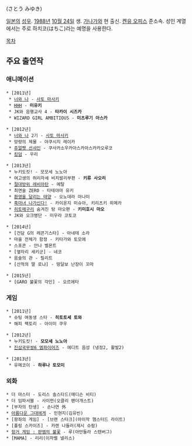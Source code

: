 {{{+1 佐藤美由希 }}} (さとう みゆき)

[[일본]]의 [[성우]]. [[1988년]] [[10월 24일]] 생. [[가나가와]] 현 출신. [[켄유 오피스]] 준소속. 성인 계열에서는 주로 하치코(はちこ)라는 예명을 사용한다.

[[목차]]

== 주요 출연작 ==
=== 애니메이션 ===
 * [2011년]
  * [[너와 나]] - [[사토 마사키]]
  * [[HHH]] - '''미유키'''
  * JK와 음행교사 4 - '''타카이 시즈카'''
  * WIZARD GIRL AMBITIOUS - '''미츠루기 아스카'''

 * [2012년]
  * [[너와 나]] 2기 - [[사토 마사키]]
  * 망량의 제물 - 야쿠시지 레이카
  * [[쥬얼펫 선샤인]] - 쿠사카소우카아스카아스카카오루코
  * [[킹덤]] - 우리

 * [2013년]
  * 누키도킷! - 모모세 노노아
  * 여고생의 허리자세 비치발리부편 - '''키류 사오리'''
  * [[절대방위 레비아탄]] - 메탈
  * 최면술 ZERO - 타테야마 유키
  * [[환영을 달리는 태양]] - 오노데라 마나미
  * [[흑마녀 나가신다!]] - 카이온지 미슈아, 키리츠키 히메카
  * [[히토메구리]] 숨겨진 탕 마오편 - '''키미호시 마오'''
  * JK와 오크병단 - 미우라 코토코

 * [2014년]
  * [건담 G의 레콘기스타] - 아네테 소라
  * 마을 전체가 함정 - 키타가와 토모에
  * 스포콘 - 안나 벨몬트
  * [옆자리 세키군] - 네코
  * 음술의 관 - 릴리트
  * [산적의 딸 로냐] - 땅달보 난장이 꼬마

 * [2015년]
  * [GARO 불꽃의 각인] - 오르에타

=== 게임 ===
 * [2011년]
  * 슈팅 여동생 스타 - '''히토토세 토와'''
  * 해피 팩토리 - 아이미 쿠우

 * [2012년]
  * 누키도킷! - '''모모세 노노아'''
  * [[진삼국무쌍6 엠파이어즈]] - 에디트 음성 (냉정2, 활발2)

 * [2013년]
  * 유메코이 - '''하루나 토모미'''

=== 외화 ===
 * 더 마스터 - 도리스 솔스타드(매디슨 비티)
 * 더 임파서블 - 사이먼(오클리 팬더개스트)
 * [부자의 탄생] - 손나연 外
 * [[아름다운 그대에게(드라마)|아름다운 그대에게]] - 민현지(김유빈)
 * [왕좌의 게임] - [브랜 스타크](아이작 햄스터드 라이트)
 * [폴링 스카이즈] - 카렌 나들러(제시 슈람)
 * [[헝거 게임(영화)|헝거 게임 : 판엠의 불꽃]] - 루(아만들라 스텐버그)
 * [MAMA] - 리리(이자벨 넬리스)
